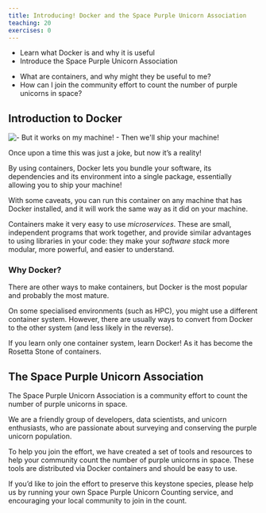 ```yaml
---
title: Introducing! Docker and the Space Purple Unicorn Association
teaching: 20
exercises: 0
---
```


::::::::::::::::::::::::::::::::::::::: objectives
- Learn what Docker is and why it is useful
- Introduce the Space Purple Unicorn Association
::::::::::::::::::::::::::::::::::::::::::::::::::

:::::::::::::::::::::::::::::::::::::::: questions
- What are containers, and why might they be useful to me?
- How can I join the community effort to count the number of purple unicorns in space?
::::::::::::::::::::::::::::::::::::::::::::::::::

## Introduction to Docker

![](fig/ship.png){alt="- But it works on my machine! - Then we'll ship your machine!"}

Once upon a time this was just a joke, but now it's a reality!

By using containers, Docker lets you bundle your software,
its dependencies and its environment into a single package,
essentially allowing you to ship your machine!

With some caveats, you can run this container on any machine that has Docker installed,
and it will work the same way as it did on your machine.

Containers make it very easy to use *microservices*.
These are small, independent programs that work together, and provide similar advantages to using libraries in your code:
they make your *software stack* more modular, more powerful, and easier to understand.

### Why Docker?

There are other ways to make containers, but Docker is the most popular and probably the most mature.

On some specialised environments (such as HPC), you might use a different container system.
However, there are usually ways to convert from Docker to the other system (and less likely in the reverse).

If you learn only one container system, learn Docker! As it has become the Rosetta Stone of containers.

## The Space Purple Unicorn Association

The Space Purple Unicorn Association is a community effort to count the number of purple unicorns in space.

We are a friendly group of developers, data scientists, and unicorn enthusiasts,
who are passionate about surveying and conserving the purple unicorn population.

To help you join the effort, we have created a set of tools and resources to help your community count the number of purple unicorns in space.
These tools are distributed via Docker containers and should be easy to use.

If you'd like to join the effort to preserve this keystone species,
please help us by running your own Space Purple Unicorn Counting service,
and encouraging your local community to join in the count.

